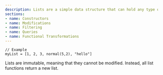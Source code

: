 ```yaml
---
description: Lists are a simple data structure that can hold any type of value. They are similar to arrays in Javascript or lists in Python.
sections:
- name: Constructors
- name: Modifications
- name: Filtering
- name: Queries
- name: Functional Transformations
---
```


```squiggle
// Example
myList = [1, 2, 3, normal(5,2), "hello"]
```

Lists are immutable, meaning that they cannot be modified. Instead, all list functions return a new list.
